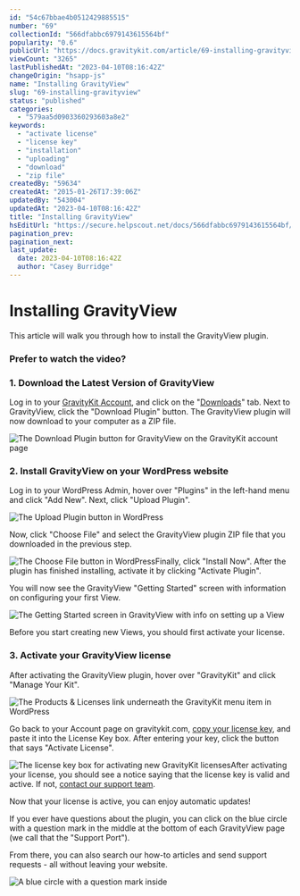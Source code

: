 ```yaml
---
id: "54c67bbae4b0512429885515"
number: "69"
collectionId: "566dfabbc6979143615564bf"
popularity: "0.6"
publicUrl: "https://docs.gravitykit.com/article/69-installing-gravityview"
viewCount: "3265"
lastPublishedAt: "2023-04-10T08:16:42Z"
changeOrigin: "hsapp-js"
name: "Installing GravityView"
slug: "69-installing-gravityview"
status: "published"
categories: 
  - "579aa5d0903360293603a8e2"
keywords: 
  - "activate license"
  - "license key"
  - "installation"
  - "uploading"
  - "download"
  - "zip file"
createdBy: "59634"
createdAt: "2015-01-26T17:39:06Z"
updatedBy: "543004"
updatedAt: "2023-04-10T08:16:42Z"
title: "Installing GravityView"
hsEditUrl: "https://secure.helpscout.net/docs/566dfabbc6979143615564bf/article/54c67bbae4b0512429885515"
pagination_prev: 
pagination_next: 
last_update:
  date: 2023-04-10T08:16:42Z
  author: "Casey Burridge"
---
```


# Installing GravityView


This article will walk you through how to install the GravityView plugin.

### Prefer to watch the video?


<YouTube videoId="sYOMobhb19E" />

### 1. Download the Latest Version of GravityView

Log in to your [GravityKit Account](https://www.gravitykit.com/account/), and click on the "[Downloads](https://www.gravitykit.com/account/#your-downloads)" tab. Next to GravityView, click the "Download Plugin" button. The GravityView plugin will now download to your computer as a ZIP file.

![The Download Plugin button for GravityView on the GravityKit account page](https://s3.amazonaws.com/helpscout.net/docs/assets/54c58489e4b051242988532c/images/642e772491efbc3c6264a58e/file-G7dubgrU5p.png)

### 2. Install GravityView on your WordPress website

Log in to your WordPress Admin, hover over "Plugins" in the left-hand menu and click "Add New". Next, click "Upload Plugin".

![The Upload Plugin button in WordPress](https://s3.amazonaws.com/helpscout.net/docs/assets/54c58489e4b051242988532c/images/642e781ba3236b1edbce926c/file-WjWZ6NJA69.png)

Now, click "Choose File" and select the GravityView plugin ZIP file that you downloaded in the previous step.

![The Choose File button in WordPress](https://s3.amazonaws.com/helpscout.net/docs/assets/54c58489e4b051242988532c/images/642e786a91efbc3c6264a591/file-JuWDsipgEO.png)Finally, click "Install Now". After the plugin has finished installing, activate it by clicking "Activate Plugin".

You will now see the GravityView "Getting Started" screen with information on configuring your first View.

![The Getting Started screen in GravityView with info on setting up a View](https://s3.amazonaws.com/helpscout.net/docs/assets/54c58489e4b051242988532c/images/642e792591efbc3c6264a592/file-8orpXmqtjm.png)

Before you start creating new Views, you should first activate your license.

### 3. Activate your GravityView license

After activating the GravityView plugin, hover over "GravityKit" and click "Manage Your Kit".

![The Products & Licenses link underneath the GravityKit menu item in WordPress](https://s3.amazonaws.com/helpscout.net/docs/assets/54c58489e4b051242988532c/images/642e79917bf4bb61c0116f87/file-K5GmLQtKeW.png)

Go back to your Account page on gravitykit.com, [copy your license key](https://www.gravitykit.com/account/), and paste it into the License Key box. After entering your key, click the button that says "Activate License".

![The license key box for activating new GravityKit licenses](https://s3.amazonaws.com/helpscout.net/docs/assets/54c58489e4b051242988532c/images/642e7a3d91efbc3c6264a596/file-hq99fnjZrH.png)After activating your license, you should see a notice saying that the license key is valid and active. If not, [contact our support team](https://www.gravitykit.com/support/).

Now that your license is active, you can enjoy automatic updates!

If you ever have questions about the plugin, you can click on the blue circle with a question mark in the middle at the bottom of each GravityView page (we call that the "Support Port").

From there, you can also search our how-to articles and send support requests - all without leaving your website.

![A blue circle with a question mark inside](https://www.gravitykit.com/wp-content/uploads/2018/01/now-gravityview-has-been-activated-you-will-receive-automatic-updates.png?1479253159)

